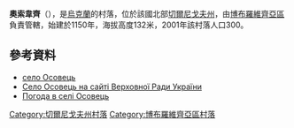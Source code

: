 {{coord|50|38|7|N|31|29|14|E|scale:100000|display=title}}

'''奧索韋齊'''（{{lang-uk|Осовець}}），是[[烏克蘭|烏克蘭]]的村落，位於該國北部[[切爾尼戈夫州|切爾尼戈夫州]]，由[[博布羅維齊亞區|博布羅維齊亞區]]負責管轄，始建於1150年，海拔高度132米，2001年該村落人口300。

==參考資料==
* [http://w1.c1.rada.gov.ua/pls/z7503/A005?rdat1=05.10.2013&rf7571=39671 село Осовець] {{Wayback|url=http://w1.c1.rada.gov.ua/pls/z7503/A005?rdat1=05.10.2013&rf7571=39671 |date=20131014050921 }}
* [http://w1.c1.rada.gov.ua/pls/z7503/A005?rdat1=05.10.2013&rf7571=39671 Село Осовець на сайті Верховної Ради України] {{Wayback|url=http://w1.c1.rada.gov.ua/pls/z7503/A005?rdat1=05.10.2013&rf7571=39671 |date=20131014050921 }}
* [http://weather.in.ua/ua/chernigovskaja/19208 Погода в селі Осовець] {{Wayback|url=http://weather.in.ua/ua/chernigovskaja/19208 |date=20131014034211 }}

[[Category:切爾尼戈夫州村落|Category:切爾尼戈夫州村落]]
[[Category:博布羅維齊亞區村落|Category:博布羅維齊亞區村落]]


{{Chernihiv-geo-stub}}